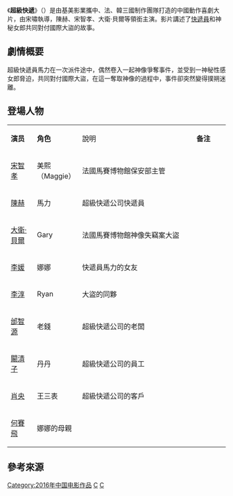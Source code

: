 {{Unreferenced|time=2021-02-04T08:51:42+00:00}}
{{Infobox Film
|片名     = 超級快遞 <br>Super Express
|电影原名 = 
|图像     = 
|图像说明 = 海报
|导演     = 宋嘯
|攝影指導 = Alain Duplantier
|藝術總監 = Pascal le Guellec
|動作指導 = 崔東憲
|监制     = [[林伊琦|林伊琦]]
|制片     = 高敬東
|编剧     = {{ubl|[[王郢|王郢]]|[[陳萬寧|陳萬寧]]}}
|剧本     = 
|原著     = 
|主演     = {{ubl|[[宋智孝|宋智孝]]|[[陳赫|陳赫]]|[[大衛·貝爾|大衛·貝爾]]}}
|主题曲   = 
|片头曲   = 
|片尾曲   = 
|配乐     = 
|摄影     = 
|剪辑     = 
|制片商   = 上海基美影業股份有限公司北京分公司
|发行商   = 上海基美影業股份有限公司
|上映日期 = {{Film date|2016|12|2|中国大陆}}
|片长     = 90分鐘
|产地     = {{CHNML}}
|语言     = [[現代標準漢語|国语]]
|拍攝地   = 中國上海、法國馬賽
|预算     = 
|票房     = 
|前集     = 
|续集     = 
|中国大陆片名= 
|港澳片名 = 
|新马片名 = 
|台湾片名 = 
}}
《'''超級快遞'''》（{{lang-en|Super Express}}）是由基美影業攜中、法、韓三國制作團隊打造的中國動作喜劇大片，由宋嘯執導，陳赫、宋智孝、大衛‧貝爾等領銜主演。影片講述了[[快遞員|快遞員]]和神秘女郎共同對付國際大盜的故事。

==劇情概要==
超級快遞員馬力在一次派件途中，偶然卷入一起神像爭奪事件，並受到一神秘性感女郎脅迫，共同對付國際大盜，在這一奪取神像的過程中，事件卻突然變得撲朔迷離。

==登場人物==
{|class="wikitable " width="70%"
|- style="background:cornflowerblue; color:white" align=center
|style="width:12%"|'''演员'''||style="width:15%"|'''角色'''|| 說明 ||style="width:15%"|'''备注'''
|-
| [[宋智孝|宋智孝]] ||美熙（Maggie）||法國馬賽博物館保安部主管||   
|- 
| [[陳赫|陳赫]] || 馬力||超級快遞公司快遞員||  
|-
| [[大衛·貝爾|大衛‧貝爾]] ||Gary||法國馬賽博物館神像失竊案大盜||   
|-
|[[李媛|李媛]]|| 娜娜||快遞員馬力的女友||   
|-
| [[李淳_(演員)|李淳]] || Ryan||大盜的同夥||   
|-
| [[邰智源|邰智源]] || 老錢||超級快遞公司的老闆||   
|-
| [[闞清子|闞清子]] ||丹丹||超級快遞公司的員工 ||  
|- 
| [[肖央|肖央]] || 王三表||超級快遞公司的客戶||   
|-
|[[何赛飞|何賽飛]]||娜娜的母親|| ||    
|}<!--

|} 
{|class="wikitable " width="50%"
|- style="background:cornflowerblue; color:white" align=center
|style="width:17%"|'''演员'''||style="width:50%"|'''角色'''||style="width:15%"|'''备注'''
 
|}

; 特別出演
{|class="wikitable " width="50%"
|- style="background:cornflowerblue; color:white" align=center
|style="width:17%"|'''演员'''||style="width:50%"|'''角色'''||style="width:20%"|'''备注'''
-->
==參考來源==
{{reflist}}
{{DEFAULTSORT:Chao超}}
[[Category:2016年中国电影作品|Category:2016年中国电影作品]]
[[Category:2010年代喜剧动作片|C]]
[[Category:中国喜剧动作片|C]]